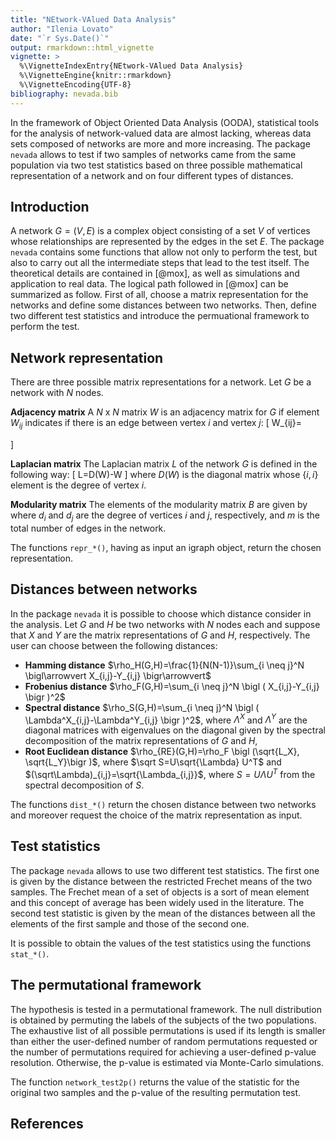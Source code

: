 ```yaml
---
title: "NEtwork-VAlued Data Analysis"
author: "Ilenia Lovato"
date: "`r Sys.Date()`"
output: rmarkdown::html_vignette
vignette: >
  %\VignetteIndexEntry{NEtwork-VAlued Data Analysis}
  %\VignetteEngine{knitr::rmarkdown}
  %\VignetteEncoding{UTF-8}
bibliography: nevada.bib
---
```


In the framework of Object Oriented Data Analysis (OODA), statistical tools for the analysis of network-valued data are almost lacking, whereas data sets composed of networks are more and more increasing. The package `nevada` allows to test if two samples of networks came from the same population via two test statistics based on three possible mathematical representation of a network and on four different types of distances.

## Introduction
A network $G=(V,E)$ is a complex object consisting of a set $V$ of vertices whose relationships are represented by the edges in the set $E$. The package `nevada` contains some functions that allow not only to perform the test, but also to carry out all the intermediate steps that lead to the test itself. The theoretical details are contained in [@mox], as well as simulations and application to real data. The logical path followed in [@mox] can be summarized as follow. First of all, choose a matrix representation for the networks and define some distances between two networks. Then, define two different test statistics and introduce the permuational framework to perform the test.


## Network representation
There are three possible matrix representations for a network. Let $G$ be a network with $N$ nodes.

**Adjacency matrix**
A $N$ x $N$ matrix $W$ is an adjacency matrix for $G$ if element $W_{ij}$ indicates if there is an edge between vertex $i$ and vertex $j$:
\[
W_{ij}=
\begin{cases}
w_{i,j}, \quad if \quad (i,j) \in E \quad with \quad weight \quad  w_{i,j}\\
0, \quad if \quad (i,j) \not \in E
\end{cases}
\]

**Laplacian matrix**
The Laplacian matrix $L$ of the network $G$ is defined in the following way: 
\[
L=D(W)-W
\]
where $D(W)$ is the diagonal matrix whose $\{ i,i \}$ element is the degree of vertex $i$.

**Modularity matrix**
The elements of the modularity matrix $B$ are given by
\begin{equation*}
    B_{ij} = W_{ij} - \frac{d_i d_j}{2m}
\end{equation*}
where $d_i$ and $d_j$ are the degree of vertices $i$ and $j$, respectively, and $m$ is the total number of edges in the network. 

The functions `repr_*()`, having as input an igraph object, return the chosen representation.

## Distances between networks
In the package `nevada` it is possible to choose which distance consider in the analysis. Let $G$ and $H$ be two networks with $N$ nodes each and suppose that $X$ and $Y$ are the matrix representations of $G$ and $H$, respectively. The user can choose between the following distances:

* **Hamming distance** $\rho_H(G,H)=\frac{1}{N(N-1)}\sum_{i \neq j}^N \bigl\arrowvert X_{i,j}-Y_{i,j} \bigr\arrowvert$
* **Frobenius distance**  $\rho_F(G,H)=\sum_{i \neq j}^N \bigl ( X_{i,j}-Y_{i,j} \bigr )^2$
* **Spectral distance** $\rho_S(G,H)=\sum_{i \neq j}^N \bigl ( \Lambda^X_{i,j}-\Lambda^Y_{i,j} \bigr )^2$, where $\Lambda^X$ and $\Lambda^Y$ are the diagonal matrices with eigenvalues on the diagonal given by the spectral decomposition of the matrix representations of $G$ and $H$,
* **Root Euclidean distance**  $\rho_{RE}(G,H)=\rho_F \bigl (\sqrt{L_X}, \sqrt{L_Y}\bigr )$, where $\sqrt S=U\sqrt{\Lambda} U^T$ and $(\sqrt\Lambda)_{i,j}=\sqrt{\Lambda_{i,j}}$, where $S=U\Lambda U^T$ from the spectral decomposition of $S$. 

The functions `dist_*()` return the chosen distance between two networks and moreover request the choice of the matrix representation as input.

## Test statistics
The package `nevada` allows to use two different test statistics. The first one is given by the distance between the restricted Frechet means of the two samples. The Frechet mean of a set of objects is a sort of mean element and this concept of average has been widely used in the literature. The second test statistic is given by the mean of the distances between all the elements of the first sample and those of the second one.

It is possible to obtain the values of the test statistics using the functions `stat_*()`.

## The permutational framework
The hypothesis is tested in a permutational framework. The null distribution is obtained by permuting the labels of the subjects of the two populations. The exhaustive list of all possible permutations is used if its length is smaller than either the user-defined number of random permutations requested or the number of permutations required for achieving a user-defined p-value resolution. Otherwise, the p-value is estimated via Monte-Carlo simulations.

The function `network_test2p()` returns the value of the statistic for the original two samples and the p-value of the resulting permutation test.

## References
